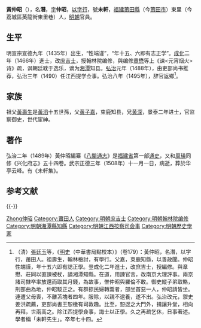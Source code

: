 {{明清人物信息框
| 姓名 = 黃仲昭
| 原名 = 黃潛（以字行）
| 圖片名稱 = 
| 圖片大小 = 220px
| 圖片說明 = 
| 最高職務 = 江西按察司提學僉事
| 國家 = 大明
| 爵位 =
| 籍貫 = [[福建|福建]][[莆田縣|莆田縣]]
| 族裔 = 
| 字號 = 字仲昭，號未軒
| 室名 = 
| 諡號 = 
| 出生日期 = 宣德十年（1435年）
| 出生地點 = 
| 逝世日期 = 正德三年（1508年）
| 逝世地點 = 
| 墓葬 =
| 配偶 =
| 親屬 = 
| 出身 = 
*成化二年丙戌科進士出身
| 經歷 = 
| 著作 =
}}

'''黃仲昭'''（{{bd|1435年||1508年|catIdx=Huang黃仲昭}}），名'''潛'''，[[表字|字]]'''仲昭'''，[[以字行|以字行]]，號'''未軒'''，[[福建|福建]][[莆田縣|莆田縣]]（今[[莆田市|莆田市]]）東里（今荔城區英龍街東里巷）人，[[明朝|明朝]]官員。

==生平==
明宣宗宣德九年（1435年）出生，“性端谨”，“年十五、六即有志正学”。[[成化|成化]]二年（1466年）進士，改[[庶吉士|庶吉士]]，授翰林院编修，與编修[[章懋|章懋]]等上《谏<元宵烟火>诗》疏，讽朝廷耽于逸乐，谪为[[湘潭|湘潭]]知县。[[弘治|弘治]]元年（1488年），由吏部尚书推荐，弘治三年（1490）任江西提学佥事。弘治八年（1495年），辞官返鄉<ref>（清）[[張廷玉|張廷玉]]等，《[[明史|明史]]（中華書局點校本）》（卷179）：黃仲昭，名潛，以字行，莆田人。祖壽生，翰林檢討，有學行。父嘉，束鹿知縣，以善政聞。仲昭性端謹，年十五六即有誌正學。登成化二年進士，改庶吉士，授編修。與章懋、莊{{PUA|}}同以直諫被杖，謫湘潭知縣。在道，用諫官言，改南京大理評事。兩京諸司隸卒率放還而取其月錢，為故事，惟仲昭與羅倫不敢。御史縱子弟取賂，刑部曲為地，仲昭駁正之。有群掠民婦轉鬻者，部坐首惡一人，仲昭請皆坐。連遭父母喪，不離苫塊者四年。服除，以親不逮養，遂不出。弘治改元，禦史姜洪疏薦，吏部尚書王恕檄有司敦趣。比至，恕迓之大門外，揖讓升堂，相向再拜，世兩高之。除江西提學僉事，誨士以正學。久之再疏乞休，日事著述。學者稱「未軒先生」。卒年七十四。</ref>。

== 家族 ==
祖父[[黃壽生|黃壽生]]是[[黃滔|黃滔]]十五世孫，父[[黄子嘉|黄子嘉]]，束鹿知县，兄[[黄深|黄深]]，景泰二年进士，官监察御史，世代宦紳。

==著作==
弘治二年（1489年）黃仲昭編纂《[[八閩通志|八閩通志]]》是[[福建省|福建省]]第一部[[通史|通史]]，又和[[周瑛_(明朝)|周瑛]]同修《兴化府志》五十四卷。武宗正德三年（1508年）十一月一日，病逝，葬於华亭云峰。有《未軒集》。

==参考文献==
{{wikisource|明史/卷179}}
{{reflist}}

{{-}}
{{並稱|翰林四諫|<small>修撰</small> [[羅倫_(明朝)|羅　倫]] - <small>編修</small> [[章懋|章　懋]] - <small>編修</small> [[黃仲昭|黃仲昭]] - <small>檢討</small> [[莊昶|莊　昶]]}}
{{成化二年丙戌科殿试金榜}}

{{Authority control}}

{{DEFAULTSORT:Huang黃仲昭}}
[[Category:黃姓|Zhong仲昭]]
[[Category:莆田人|Category:莆田人]]
[[Category:明朝庶吉士|Category:明朝庶吉士]]
[[Category:明朝翰林院编修|Category:明朝翰林院编修]]
[[Category:明朝湘潭縣知縣|Category:明朝湘潭縣知縣]]
[[Category:明朝江西按察司僉事|Category:明朝江西按察司僉事]]
[[Category:明朝歷史學家|Category:明朝歷史學家]]